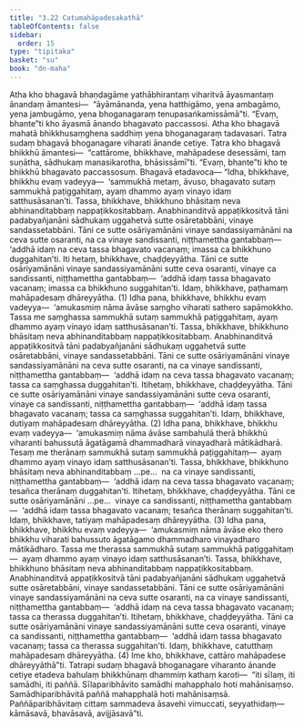 ```yaml
---
title: "3.22 Catumahāpadesakathā"
tableOfContents: false
sidebar:
  order: 15
type: "tipitaka"
basket: "su"
book: "dn-maha"
---
```



<DynamicBreadcrumb />

<Division number="187" book="dn-maha">

<Paragraph number="414" book="dn-maha">
Atha kho bhagavā bhaṇḍagāme yathābhirantaṃ viharitvā āyasmantaṃ ānandaṃ āmantesi—  “āyāmānanda, yena hatthigāmo, yena ambagāmo, yena jambugāmo, yena bhoganagaraṃ tenupasaṅkamissāmā”ti. “Evaṃ, bhante”ti kho āyasmā ānando bhagavato paccassosi. Atha kho bhagavā mahatā bhikkhusaṃghena saddhiṃ yena bhoganagaraṃ tadavasari. Tatra sudaṃ bhagavā bhoganagare viharati ānande cetiye. Tatra kho bhagavā bhikkhū āmantesi—  “cattārome, bhikkhave, mahāpadese desessāmi, taṃ suṇātha, sādhukaṃ manasikarotha, bhāsissāmī”ti. “Evaṃ, bhante”ti kho te bhikkhū bhagavato paccassosuṃ. Bhagavā etadavoca—
</Paragraph>

</Division>
<Division number="188" book="dn-maha">

<Paragraph number="415" book="dn-maha">
“Idha, bhikkhave, bhikkhu evaṃ vadeyya—  ‘sammukhā metaṃ, āvuso, bhagavato sutaṃ sammukhā paṭiggahitaṃ, ayaṃ dhammo ayaṃ vinayo idaṃ satthusāsanan’ti. Tassa, bhikkhave, bhikkhuno bhāsitaṃ neva abhinanditabbaṃ nappaṭikkositabbaṃ. Anabhinanditvā appaṭikkositvā tāni padabyañjanāni sādhukaṃ uggahetvā sutte osāretabbāni, vinaye sandassetabbāni. Tāni ce sutte osāriyamānāni vinaye sandassiyamānāni na ceva sutte osaranti, na ca vinaye sandissanti, niṭṭhamettha gantabbaṃ—  ‘addhā idaṃ na ceva tassa bhagavato vacanaṃ; imassa ca bhikkhuno duggahitan’ti. Iti hetaṃ, bhikkhave, chaḍḍeyyātha. Tāni ce sutte osāriyamānāni vinaye sandassiyamānāni sutte ceva osaranti, vinaye ca sandissanti, niṭṭhamettha gantabbaṃ—  ‘addhā idaṃ tassa bhagavato vacanaṃ; imassa ca bhikkhuno suggahitan’ti. Idaṃ, bhikkhave, paṭhamaṃ mahāpadesaṃ dhāreyyātha. (1)
</Paragraph>

<Paragraph number="416" book="dn-maha">
Idha pana, bhikkhave, bhikkhu evaṃ vadeyya—  ‘amukasmiṃ nāma āvāse saṃgho viharati sathero sapāmokkho. Tassa me saṃghassa sammukhā sutaṃ sammukhā paṭiggahitaṃ, ayaṃ dhammo ayaṃ vinayo idaṃ satthusāsanan’ti. Tassa, bhikkhave, bhikkhuno bhāsitaṃ neva abhinanditabbaṃ nappaṭikkositabbaṃ. Anabhinanditvā appaṭikkositvā tāni padabyañjanāni sādhukaṃ uggahetvā sutte osāretabbāni, vinaye sandassetabbāni. Tāni ce sutte osāriyamānāni vinaye sandassiyamānāni na ceva sutte osaranti, na ca vinaye sandissanti, niṭṭhamettha gantabbaṃ—  ‘addhā idaṃ na ceva tassa bhagavato vacanaṃ; tassa ca saṃghassa duggahitan’ti. Itihetaṃ, bhikkhave, chaḍḍeyyātha. Tāni ce sutte osāriyamānāni vinaye sandassiyamānāni sutte ceva osaranti, vinaye ca sandissanti, niṭṭhamettha gantabbaṃ—  ‘addhā idaṃ tassa bhagavato vacanaṃ; tassa ca saṃghassa suggahitan’ti. Idaṃ, bhikkhave, dutiyaṃ mahāpadesaṃ dhāreyyātha. (2)
</Paragraph>

<Paragraph number="417" book="dn-maha">
Idha pana, bhikkhave, bhikkhu evaṃ vadeyya—  ‘amukasmiṃ nāma āvāse sambahulā therā bhikkhū viharanti bahussutā āgatāgamā dhammadharā vinayadharā mātikādharā. Tesaṃ me therānaṃ sammukhā sutaṃ sammukhā paṭiggahitaṃ—  ayaṃ dhammo ayaṃ vinayo idaṃ satthusāsanan’ti. Tassa, bhikkhave, bhikkhuno bhāsitaṃ neva abhinanditabbaṃ …pe…  na ca vinaye sandissanti, niṭṭhamettha gantabbaṃ—  ‘addhā idaṃ na ceva tassa bhagavato vacanaṃ; tesañca therānaṃ duggahitan’ti. Itihetaṃ, bhikkhave, chaḍḍeyyātha. Tāni ce sutte osāriyamānāni …pe…  vinaye ca sandissanti, niṭṭhamettha gantabbaṃ—  ‘addhā idaṃ tassa bhagavato vacanaṃ; tesañca therānaṃ suggahitan’ti. Idaṃ, bhikkhave, tatiyaṃ mahāpadesaṃ dhāreyyātha. (3)
</Paragraph>

<Paragraph number="418" book="dn-maha">
Idha pana, bhikkhave, bhikkhu evaṃ vadeyya—  ‘amukasmiṃ nāma āvāse eko thero bhikkhu viharati bahussuto āgatāgamo dhammadharo vinayadharo mātikādharo. Tassa me therassa sammukhā sutaṃ sammukhā paṭiggahitaṃ—  ayaṃ dhammo ayaṃ vinayo idaṃ satthusāsanan’ti. Tassa, bhikkhave, bhikkhuno bhāsitaṃ neva abhinanditabbaṃ nappaṭikkositabbaṃ. Anabhinanditvā appaṭikkositvā tāni padabyañjanāni sādhukaṃ uggahetvā sutte osāretabbāni, vinaye sandassetabbāni. Tāni ce sutte osāriyamānāni vinaye sandassiyamānāni na ceva sutte osaranti, na ca vinaye sandissanti, niṭṭhamettha gantabbaṃ—  ‘addhā idaṃ na ceva tassa bhagavato vacanaṃ; tassa ca therassa duggahitan’ti. Itihetaṃ, bhikkhave, chaḍḍeyyātha. Tāni ca sutte osāriyamānāni vinaye sandassiyamānāni sutte ceva osaranti, vinaye ca sandissanti, niṭṭhamettha gantabbaṃ—  ‘addhā idaṃ tassa bhagavato vacanaṃ; tassa ca therassa suggahitan’ti. Idaṃ, bhikkhave, catutthaṃ mahāpadesaṃ dhāreyyātha. (4) Ime kho, bhikkhave, cattāro mahāpadese dhāreyyāthā”ti.
</Paragraph>

<Paragraph number="419" book="dn-maha">
Tatrapi sudaṃ bhagavā bhoganagare viharanto ānande cetiye etadeva bahulaṃ bhikkhūnaṃ dhammiṃ kathaṃ karoti—  “iti sīlaṃ, iti samādhi, iti paññā. Sīlaparibhāvito samādhi mahapphalo hoti mahānisaṃso. Samādhiparibhāvitā paññā mahapphalā hoti mahānisaṃsā. Paññāparibhāvitaṃ cittaṃ sammadeva āsavehi vimuccati, seyyathidaṃ—  kāmāsavā, bhavāsavā, avijjāsavā”ti.
</Paragraph>
</Division>